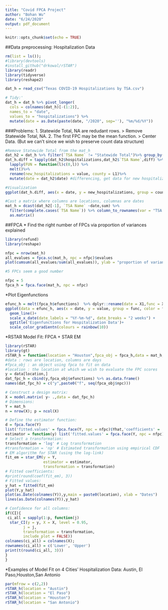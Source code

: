 ---
title: "Covid FPCA Project"
author: "Bohan Wu"
date: "6/24/2020"
output: pdf_document
---

```{r setup, include=FALSE}
knitr::opts_chunk$set(echo = TRUE)
```
##Data preprocessing: Hospitalization Data
```{r, echo= FALSE,message=FALSE, results='hide'}
rm(list = ls()); 
#library(devtools)
#install_github("drkowal/rSTAR")
library(readr)
library(tidyverse)
library(reshape2)

dat_h = read_csv("Texas COVID-19 Hospitalizations by TSA.csv")

# Tidy:'
dat_h = dat_h %>% pivot_longer(
  cols = colnames(dat_h)[-(1:2)], 
  names_to = "date", 
  values_to = "hospitalizations") %>%
  mutate(date = as.Date(paste(date, "/2020", sep=''), "%m/%d/%Y"))

```
###Problems: 
1. Statewide Total, NA are redudant rows. > Remove Statewide Total, NA. 
2. The first FPC may be the mean function. > Center Data. (But we can't since we wish to preserve count data structure)
```{r visualization,tidy.opts=list(width.cutoff=60)}
#Remove Statewide Total from the mat_h
dat_h2 = dat_h %>% filter(`TSA Name` != "Statewide Total")%>% group_by(`TSA Name`)
dat_h.diff = tapply(dat_h2$hospitalizations,dat_h2$`TSA Name`,diff) %>% 
  lapply(FUN = function(l)c(0,l)) %>% 
  melt()%>%
  rename(new_hospitalizations = value, county = L1)%>%
  mutate(date = dat_h2$date) #differencing, get data for new hospitalization

#Visualization
ggplot(dat_h.diff, aes(x = date, y = new_hospitalizations, group = county, color = county )) + geom_line()
```

```{r,message=FALSE}
#Cast a matrix where columns are locations, columnas are dates
mat_h = dcast(dat_h2[-1], `TSA Name` ~date,sum) %>%
  filter(complete.cases(`TSA Name`)) %>% column_to_rownames(var = "TSA Name") %>%
  as.matrix() 
```
##FPCA 
* Find the right number of FPCs via proportion of variances explained
```{r prop-var,message=FALSE,tidy.opts=list(width.cutoff=60)}
library(refund)
library(reshape)

nfpc = nrow(mat_h)
all_evalues = fpca.sc(mat_h, npc = nfpc)$evalues
plot(cumsum(all_evalues/sum(all_evalues)), ylab = "proportion of variance expalined", xlab = "# of FPC")

#5 FPCs seem a good number
```
```{r fpca}
nfpc = 5
fpca_h = fpca.face(mat_h, npc = nfpc)
```
*Plot Eigenfunctions
```{r eigenfunctions,tidy.opts=list(width.cutoff=60)}
efunc_h = melt(fpca_h$efunctions)  %>% dplyr::rename(date = X1,func = X2) %>% mutate(date = as.Date(colnames(mat_h)[date]))
ggplot(data = efunc_h, aes(x = date, y = value, group = func, color = func))+
  geom_line()+ 
  scale_x_date(date_labels = "%Y-%m-%d", date_breaks = "2 weeks") +
  ggtitle('Eigenfunctions for Hospitalization Data')+
  scale_color_gradientn(colours = rainbow(10))
```
*RSTAR Model Fit: FPCA + STAR EM
```{r freq-lm,message=FALSE,tidy.opts=list(width.cutoff=60)}
library(rSTAR)
library(gt)
rSTAR_h = function(location = "Houston",fpca_obj = fpca_h,data = mat_h, CI = TRUE){
#data : rows are location, columns are days
#fpca_obj : an object using fpca to fit on data
#location : the location at which we wish to evaluate the FPC scores
y = data[location,]
dat_fpc_h = cbind(y,fpca_obj$efunctions) %>% as.data.frame()
names(dat_fpc_h) = c("y",paste0("f", seq(fpca_obj$npc)))

# Construct a design matrix:
X = model.matrix( y~ .,data = dat_fpc_h)
# Dimensions:
Y = mat_h
n = nrow(X); p = ncol(X)

# Define the estimator function:
d = fpca.face(Y)
list('fitted.values' = fpca.face(Y, npc = nfpc)$Yhat,'coefficients' =  d$scores)
estimator = function(y) list('fitted.values' = fpca.face(Y, npc = nfpc)$Yhat,'coefficients' =  d$scores)
# Select a transformation:
transformation = 'log' # Log transformation
#transformation = 'np' # Estimated transformation using empirical CDF
# EM algorithm for STAR (using the log-link)
fit_em = star_EM(y = Y, 
                 estimator = estimator, 
                 transformation = transformation)
# Fitted coefficients:
#print(round(coef(fit_em), 3))
# Fitted values:
y_hat = fitted(fit_em)
plot(Y,y_hat)
plot(as.Date(colnames(Y)),y,main = paste0(location), xlab = "Dates")
lines(as.Date(colnames(Y)),y_hat)

# Confidence for all columns:
if(CI){
 ci_all = sapply(1:p, function(j)
  star_CI(y = y, X = X, level = 0.95,
        j = j,
        transformation = transformation, 
        include_plot = FALSE))
colnames(ci_all) = colnames(X); 
rownames(ci_all) = c('Lower', 'Upper')
print(t(round(ci_all, 3))) 
}
}
```
*Examples of Model Fit on 4 Cities' Hospitalization Data: Austin, El Paso,Houston,San Antonio
```{r,tidy.opts=list(width.cutoff=60)}
par(mfrow = c(2,2))
rSTAR_h(location = "Austin")
rSTAR_h(location = "El Paso")
rSTAR_h(location = "Houston")
rSTAR_h(location = "San Antonio")

```

